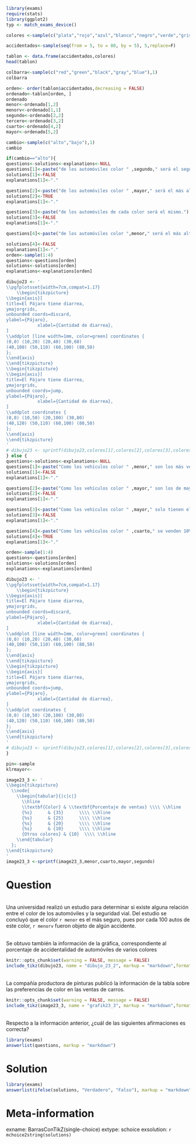 ```r
library(exams)
require(stats)
library(ggplot2)
typ <- match_exams_device()

colores <-sample(c("plata","rojo","azul","blanco","negro","verde","gris","rosa","cian","violeta"),5,replace=F)

accidentados<-sample(seq(from = 5, to = 80, by = 5), 5,replace=F)

tablon <- data.frame(accidentados,colores)
head(tablon)

colbarra<-sample(c("red","green","black","gray","blue"),1)
colbarra

orden<- order(tablon$accidentados,decreasing = FALSE)
ordenado<-tablon[orden, ]
ordenado
menor<-ordenado[1,2]
menorv<-ordenado[1,1]
segundo<-ordenado[2,2]
tercero<-ordenado[3,2]
cuarto<-ordenado[4,2]
mayor<-ordenado[5,2]

cambio<-sample(c("alto","bajo"),1)
cambio

if(cambio=="alto"){
questions<-solutions<-explanations<-NULL
questions[1]<-paste("de los automóviles color " ,segundo," será el segundo del más bajo al más alto.")
solutions[1]<-FALSE
explanations[1]<-"."

questions[2]<-paste("de los automóviles color " ,mayor," será el más alto de todos.")
solutions[2]<-TRUE
explanations[1]<-"."

questions[3]<-paste("de los automóviles de cada color será el mismo.")
solutions[3]<-FALSE
explanations[1]<-"."

questions[4]<-paste("de los automóviles color ",menor," será el más alto de todos.")

solutions[4]<-FALSE
explanations[1]<-"."
orden<-sample(1:4)
questions<-questions[orden]
solutions<-solutions[orden]
explanations<-explanations[orden]

dibujo23 <- '
\\pgfplotsset{width=7cm,compat=1.17}
	\\begin{tikzpicture}
\\begin{axis}[
title=El Pájaro tiene diarrea,
ymajorgrids,
unbounded coords=discard,
ylabel={Pájaro},
			xlabel={Cantidad de diarrea},
]
\\addplot [line width=1mm, color=green] coordinates {
(0,0) (10,20) (20,40) (30,60)
(40,100) (50,110) (60,100) (80,50)
};
\\end{axis}
\\end{tikzpicture}
\\begin{tikzpicture}
\\begin{axis}[
title=El Pájaro tiene diarrea,
ymajorgrids,
unbounded coords=jump,
ylabel={Pájaro},
			xlabel={Cantidad de diarrea},
]
\\addplot coordinates {
(0,0) (10,50) (20,100) (30,80)
(40,120) (50,110) (60,100) (80,50)
};
\\end{axis}
\\end{tikzpicture}
'
# dibujo23 <- sprintf(dibujo23,colores[1],colores[2],colores[3],colores[4],colores[5],colbarra,colores[1],accidentados[1],colores[2],accidentados[2],colores[3],accidentados[3],colores[4],accidentados[4],colores[5],accidentados[5])
} else {
questions<-solutions<-explanations<-NULL
questions[1]<-paste("Como los vehículos color " ,menor," son los más vendidos, con un 35%, serán los más accidentados.")
solutions[1]<-FALSE
explanations[1]<-"."

questions[2]<-paste("Como los vehículos color " ,mayor," son los de mayor accidentalidad y, con 20% en ventas, serán los más accidentados.")
solutions[2]<-FALSE
explanations[1]<-"."

questions[3]<-paste("Como los vehículos color " ,mayor," solo tienen el 20% en ventas, tendrán menos accidentes que los de color ",cuarto," que tienen ventas superiores.")
solutions[3]<-FALSE
explanations[1]<-"."

questions[4]<-paste("Como los vehículos color " ,cuarto," se venden 10% menos que los de color ",menor," y no tienen una accidentalidad tan alta, se accidentarán menos que los de color ",menor,".")
solutions[4]<-TRUE
explanations[1]<-"."

orden<-sample(1:4)
questions<-questions[orden]
solutions<-solutions[orden]
explanations<-explanations[orden]

dibujo23 <- '
\\pgfplotsset{width=7cm,compat=1.17}
	\\begin{tikzpicture}
\\begin{axis}[
title=El Pájaro tiene diarrea,
ymajorgrids,
unbounded coords=discard,
ylabel={Pájaro},
			xlabel={Cantidad de diarrea},
]
\\addplot [line width=1mm, color=green] coordinates {
(0,0) (10,20) (20,40) (30,60)
(40,100) (50,110) (60,100) (80,50)
};
\\end{axis}
\\end{tikzpicture}
\\begin{tikzpicture}
\\begin{axis}[
title=El Pájaro tiene diarrea,
ymajorgrids,
unbounded coords=jump,
ylabel={Pájaro},
			xlabel={Cantidad de diarrea},
]
\\addplot coordinates {
(0,0) (10,50) (20,100) (30,80)
(40,120) (50,110) (60,100) (80,50)
};
\\end{axis}
\\end{tikzpicture}
'
# dibujo23 <- sprintf(dibujo23,colores[1],colores[2],colores[3],colores[4],colores[5],colbarra,colores[1],accidentados[1],colores[2],accidentados[2],colores[3],accidentados[3],colores[4],accidentados[4],colores[5],accidentados[5])  
}

pin<-sample
klrmayor<-

image23_3 <- '
\\begin{tikzpicture}
  \\node{
    \\begin{tabular}{|c|c|}
      \\hline
      \\textbf{Color} & \\textbf{Porcentaje de ventas} \\\\ \\hline
      {%s}      & {35}      \\\\ \\hline
      {%s}      & {25}      \\\\ \\hline
      {%s}      & {20}      \\\\ \\hline
      {%s}      & {10}      \\\\ \\hline
      {Otros colores} & {10}  \\\\ \\hline
    \\end{tabular}
  };
\\end{tikzpicture}
'
image23_3 <-sprintf(image23_3,menor,cuarto,mayor,segundo)
```
Question
========
\
Una universidad realizó un estudio para determinar si existe alguna relación entre el color de los automóviles y la seguridad vial. Del estudio se concluyó que el color `r menor` es el más seguro, pues por cada 100 autos de este color, `r menorv` fueron objeto de algún accidente.

\
Se obtuvo también la información de la gráfica, correspondiente al porcentaje de accidentalidad de automóviles de varios colores
\

```r
knitr::opts_chunk$set(warning = FALSE, message = FALSE) 
include_tikz(dibujo23, name = "dibujo_23_2", markup = "markdown",format = typ, library = c("3d", "babel"), packages=c("pgfplots","tikz","xcolor"),width = "6cm")
```

\
La compañía productora de pinturas publicó la información de la tabla sobre las preferencias de color en las ventas de carros.
\

```r
knitr::opts_chunk$set(warning = FALSE, message = FALSE) 
include_tikz(image23_3, name = "grafik23_3", markup = "markdown",format = typ, library = c("3d", "babel"), packages=c("tikz","xcolor"),width = "6cm")
```

\
Respecto a la información anterior, ¿cuál de las siguientes afirmaciones es correcta?

```r
library(exams)
answerlist(questions, markup = "markdown")
```

Solution
========
```r
library(exams)
answerlist(ifelse(solutions, "Verdadero", "Falso"), markup = "markdown")
```

Meta-information
================
exname: BarrasConTikZ(single-choice)
extype: schoice
exsolution: `r mchoice2string(solutions)`